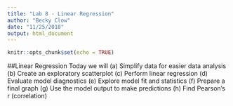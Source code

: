 ```yaml
---
title: "Lab 8 - Linear Regression"
author: "Becky Clow"
date: "11/25/2018"
output: html_document
---
```


```r
knitr::opts_chunk$set(echo = TRUE)
```

##Linear Regression
Today we will
(a) Simplify data for easier data analysis
(b) Create an exploratory scatterplot
(c) Perform linear regression
(d) Evaluate model diagnostics
(e) Explore model fit and statistics
(f) Prepare a final graph
(g) Use the model output to make predictions
(h) Find Pearson’s r (correlation)

